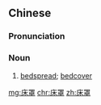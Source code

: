 {{also|牀罩}}
==Chinese==
{{zh-forms|t2=牀罩}}

===Pronunciation===
{{zh-pron
|m=chuángzhào
|c=cong4 zaau3
|cat=n
}}

===Noun===
{{zh-noun}}

# [[bedspread]]; [[bedcover]] {{gloss|topmost covering of a bed}}

{{zh-cat|Bedding}}

[[mg:床罩]]
[[chr:床罩]]
[[zh:床罩]]